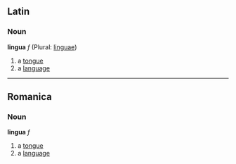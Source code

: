 ==Latin==
===Noun===
'''lingua''' ''f'' (Plural: [[linguae]])

#a [[tongue]]
#a [[language]]

----

==Romanica==
===Noun===
'''lingua''' ''f''

#a [[tongue]]
#a [[language]]